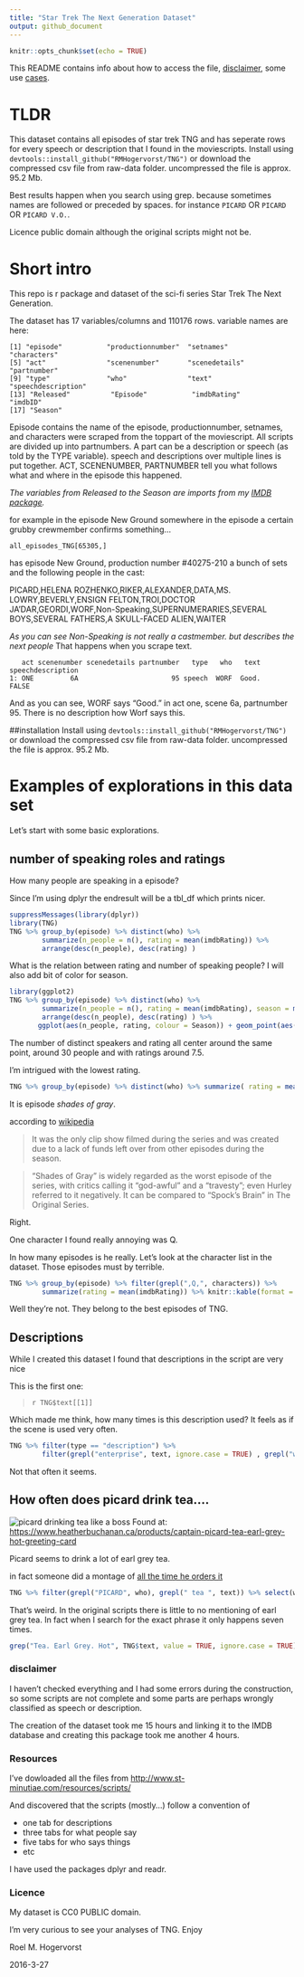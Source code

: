 ```yaml
---
title: "Star Trek The Next Generation Dataset"
output: github_document
---
```


```r
knitr::opts_chunk$set(echo = TRUE)
```

This README contains info about how to access the file, 
[disclaimer](#disclaimer), some use [cases](#usecases).

# TLDR
This dataset contains all episodes of star trek TNG and has seperate rows
for every speech or description that I found in the moviescripts. 
Install using `devtools::install_github("RMHogervorst/TNG")` or download the 
compressed csv file from raw-data folder. uncompressed the file is approx. 95.2 Mb. 

Best results happen when you search using grep. because sometimes names are followed
or preceded by spaces. for instance `  PICARD  ` OR `PICARD` OR `PICARD V.O.`.

Licence public domain although the original scripts might not be.

# Short intro
This repo is r package and dataset of the sci-fi series Star Trek The Next Generation.

The dataset has 17 variables/columns and 110176 rows. variable names are here:

```
[1] "episode"           "productionnumber"  "setnames"          "characters"       
[5] "act"               "scenenumber"       "scenedetails"      "partnumber"       
[9] "type"              "who"               "text"              "speechdescription"
[13] "Released"          "Episode"           "imdbRating"        "imdbID"           
[17] "Season"
```

Episode contains the name of the episode, productionnumber, setnames, and characters 
were scraped from the toppart of the moviescript. All scripts are divided up into
partnumbers. A part can be a description or speech (as told by the TYPE variable). 
speech and descriptions over multiple lines 
is put together. ACT, SCENENUMBER, PARTNUMBER tell you what follows what and where
in the episode this happened. 

*The variables from Released to the Season are imports from my [IMDB package](https://github.com/RMHogervorst/imdb).* 

for example in the episode New Ground somewhere in the episode a certain 
grubby crewmember confirms something...

```
all_episodes_TNG[65305,]
```
has episode New Ground, production number  #40275-210 a bunch of sets and the 
following people in the cast:

PICARD,HELENA ROZHENKO,RIKER,ALEXANDER,DATA,MS. LOWRY,BEVERLY,ENSIGN FELTON,TROI,DOCTOR JA'DAR,GEORDI,WORF,Non-Speaking,SUPERNUMERARIES,SEVERAL BOYS,SEVERAL FATHERS,A SKULL-FACED ALIEN,WAITER

*As you can see Non-Speaking is not really a castmember. but describes the next people*
That happens when you scrape text.

```
   act scenenumber scenedetails partnumber   type   who   text speechdescription
1: ONE         6A                       95 speech  WORF  Good.             FALSE
```

And as you can see, WORF says "Good." in act one, scene 6a, partnumber 95.
There is no description how Worf says this. 

##installation
Install using `devtools::install_github("RMHogervorst/TNG")` or download the 
compressed csv file from raw-data folder. uncompressed the file is approx. 95.2 Mb.


# Examples of explorations in this data set  {#usecases}

Let's start with some basic explorations.

## number of speaking roles and ratings

How many people are speaking in a episode?

Since I'm using dplyr the endresult will be a tbl_df which prints nicer.

```r
suppressMessages(library(dplyr))  
library(TNG)
TNG %>% group_by(episode) %>% distinct(who) %>% 
        summarize(n_people = n(), rating = mean(imdbRating)) %>% 
        arrange(desc(n_people), desc(rating) ) 
```

What is the relation between rating and number of speaking people?
I will also add bit of color for season.

```r
library(ggplot2)
TNG %>% group_by(episode) %>% distinct(who) %>% 
        summarize(n_people = n(), rating = mean(imdbRating), season = mean(Season)) %>% 
        arrange(desc(n_people), desc(rating) ) %>%
       ggplot(aes(n_people, rating, colour = Season)) + geom_point(aes(color = as.factor(season)) , na.rm = TRUE)
```

The number of distinct speakers and rating all center around the same point, 
around 30 people and with ratings around 7.5. 

I'm intrigued with the lowest rating. 

```r
TNG %>% group_by(episode) %>% distinct(who) %>% summarize( rating = mean(imdbRating)) %>% arrange( rating)
```

It is episode *shades of gray*.

according to [wikipedia](https://en.wikipedia.org/wiki/Shades_of_Gray_%28Star_Trek:_The_Next_Generation%29) 

> It was the only clip show filmed during the series and was created due to a lack of funds left over from other episodes during the season.

>  "Shades of Gray" is widely regarded as the worst episode of the series, with critics calling it "god-awful" and a "travesty"; even Hurley referred to it negatively. It can be compared to "Spock's Brain" in The Original Series.

Right. 

One character I found really annoying was Q. 

In how many episodes is he really. Let's look at the character list in the dataset.
Those episodes must by terrible. 

```r
TNG %>% group_by(episode) %>% filter(grepl(",Q,", characters)) %>% 
        summarize(rating = mean(imdbRating)) %>% knitr::kable(format = "html")
```


Well they're not. They belong to the best episodes of TNG.

## Descriptions 

While I created this dataset I found that descriptions in the script are very nice

This is the first one:

> `r TNG$text[[1]]`

Which made me think, how many times is this description used? It feels as if
the scene is used very often.

```r
TNG %>% filter(type == "description") %>%
        filter(grepl("enterprise", text, ignore.case = TRUE) , grepl("warp speed", text, ignore.case = TRUE)) %>% select(text, Season) %>% knitr::kable(format = "html")
```

Not that often it seems. 

## How often does picard drink tea....

![picard drinking tea like a boss](https://cdn.shopify.com/s/files/1/0863/0220/products/picard-c_f2e7a43e-1028-4f4c-91d6-cd7c725e26f0_1024x1024.jpg?v=1455044042)
Found at: <https://www.heatherbuchanan.ca/products/captain-picard-tea-earl-grey-hot-greeting-card>

Picard seems to drink a lot of earl grey tea.

in fact someone did a montage of [all the time he orders it](https://www.youtube.com/watch?v=R2IJdfxWtPM)

```r
TNG %>% filter(grepl("PICARD", who), grepl(" tea ", text)) %>% select(who, text, Season, act) %>% knitr::kable(format = "html")

```

That's weird. In the original scripts there is little to no mentioning of earl grey
tea. In fact when I search for the exact phrase it only happens seven times. 

```r
grep("Tea. Earl Grey. Hot", TNG$text, value = TRUE, ignore.case = TRUE)
```






### disclaimer {#disclaimer}
I haven't checked everything and I had some errors during the construction, 
so some scripts are not complete
and some parts are perhaps wrongly classified as speech or description.

The creation of the dataset took me 15 hours and linking it to the IMDB database
and creating this package took me another 4 hours. 

### Resources 
I've dowloaded all the files from <http://www.st-minutiae.com/resources/scripts/>

And discovered that the scripts (mostly...) follow a convention of

- one tab for descriptions
- three tabs for what people say
- five tabs for who says things
- etc


I have used the packages dplyr and readr. 

### Licence  {#licence}


My dataset is CC0 PUBLIC domain. 


I'm very curious to see your analyses of TNG.
Enjoy

Roel M. Hogervorst  

2016-3-27
